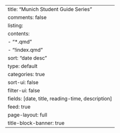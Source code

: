 ---
title: "Munich Student Guide Series"
comments: false
listing:
  contents:
    - "*.qmd"
    - "!index.qmd"
  sort: "date desc"
  type: default
  categories: true
  sort-ui: false
  filter-ui: false
  fields: [date, title, reading-time, description]
  feed: true
page-layout: full
title-block-banner: true
---
